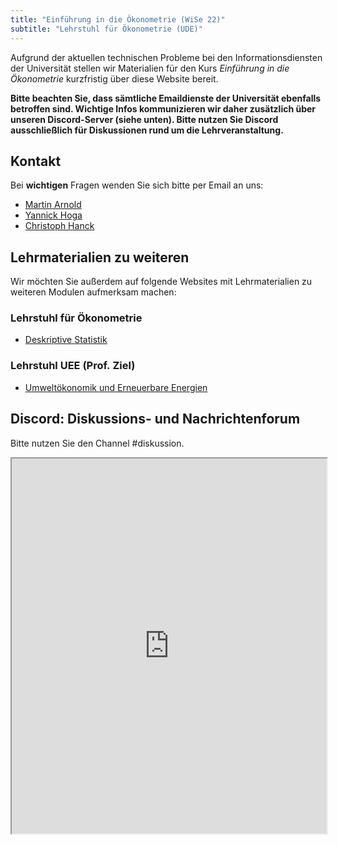 ```yaml
---
title: "Einführung in die Ökonometrie (WiSe 22)"
subtitle: "Lehrstuhl für Ökonometrie (UDE)"
---
```


Aufgrund der aktuellen technischen Probleme bei den Informationsdiensten der Universität stellen wir Materialien für den Kurs *Einführung in die Ökonometrie* kurzfristig über diese Website bereit. 

**Bitte beachten Sie, dass sämtliche Emaildienste der Universität ebenfalls betroffen sind. Wichtige Infos kommunizieren wir daher zusätzlich über unseren Discord-Server (siehe unten). Bitte nutzen Sie Discord ausschließlich für Diskussionen rund um die Lehrveranstaltung.** 

## Kontakt

Bei **wichtigen** Fragen wenden Sie sich bitte per Email an uns:

- [Martin Arnold](mailto:martchriarno@googlemail.com?subject=[EidÖ])
- [Yannick Hoga](mailto:hogayannick@gmail.com?subject=[EidÖ])
- [Christoph Hanck](mailto:christoph.hanck@uni-dortmund.de?subject=[EidÖ])

## Lehrmaterialien zu weiteren

Wir möchten Sie außerdem auf folgende Websites mit Lehrmaterialien zu weiteren Modulen aufmerksam machen:

### Lehrstuhl für Ökonometrie

- [Deskriptive Statistik](https://jens-klenke.github.io/Desk_Stat_WiSe_22/)

### Lehrstuhl UEE (Prof. Ziel)

- [Umweltökonomik und Erneuerbare Energien](https://uee.berrisch.biz)

## Discord: Diskussions- und Nachrichtenforum

Bitte nutzen Sie den Channel #diskussion.

<iframe src="https://e.widgetbot.io/channels/1046707102984437770/1046707119774236694" height="600" width="100%"></iframe>
